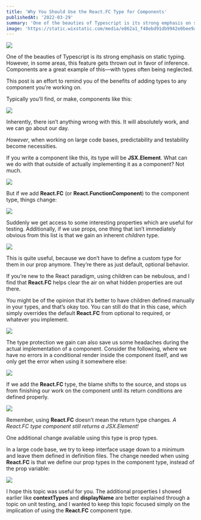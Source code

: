 ```yaml
---
title: 'Why You Should Use the React.FC Type for Components'
publishedAt: '2022-03-29'
summary: 'One of the beauties of Typescript is its strong emphasis on static typing. However, in some areas, this feature gets thrown out in favor of inference. Components are a great example of this—with types often being neglected.'
image: 'https://static.wixstatic.com/media/e862a1_f48ebd91db9942e0bee9aa26e271dd3a~mv2.png/v1/fill/w_740,h_483,al_c,q_85,usm_0.66_1.00_0.01,enc_auto/e862a1_f48ebd91db9942e0bee9aa26e271dd3a~mv2.png'
---
```


![](https://static.wixstatic.com/media/955c63_9c4c0b8584c1413db9792fc620ac5457~mv2.png/v1/fill/w_740,h_490,al_c,lg_1,q_90,enc_auto/955c63_9c4c0b8584c1413db9792fc620ac5457~mv2.png)

One of the beauties of Typescript is its strong emphasis on static typing. However, in some areas, this feature gets thrown out in favor of inference. Components are a great example of this—with types often being neglected.

This post is an effort to remind you of the benefits of adding types to any component you’re working on.

Typically you’ll find, or make, components like this:

![](https://static.wixstatic.com/media/955c63_022ced1584f0487cb65986daa067441f~mv2.png/v1/fill/w_295,h_82,al_c,q_85,enc_auto/955c63_022ced1584f0487cb65986daa067441f~mv2.png)

Inherently, there isn’t anything wrong with this. It will absolutely work, and we can go about our day.

_However_, when working on large code bases, predictability and testability become necessities.

If you write a component like this, its type will be **JSX.Element**. What can we do with that outside of actually implementing it as a component? Not much.

![](https://static.wixstatic.com/media/955c63_f58308ded42e4337ad5c4e48c3b8fcec~mv2.png/v1/fill/w_341,h_343,al_c,q_85,enc_auto/955c63_f58308ded42e4337ad5c4e48c3b8fcec~mv2.png)

But if we add **React.FC** (or **React.FunctionComponent**) to the component type, things change:

![](https://static.wixstatic.com/media/955c63_04cfd59b47994967a51a5e7416be0703~mv2.png/v1/fill/w_360,h_388,al_c,lg_1,q_85,enc_auto/955c63_04cfd59b47994967a51a5e7416be0703~mv2.png)

Suddenly we get access to some interesting properties which are useful for testing. Additionally, if we use props, one thing that isn’t immediately obvious from this list is that we gain an inherent _children_ type.

![](https://static.wixstatic.com/media/955c63_c5373ee5f8904272959de6f24c7f43d1~mv2.png/v1/fill/w_360,h_72,al_c,q_85,usm_0.66_1.00_0.01,enc_auto/955c63_c5373ee5f8904272959de6f24c7f43d1~mv2.png)

This is quite useful, because we don’t have to define a custom type for them in our prop anymore. They’re there as just default, optional behavior.

If you’re new to the React paradigm, using children can be nebulous, and I find that **React.FC** helps clear the air on what hidden properties are out there.

You might be of the opinion that it’s better to have children defined manually in your types, and that’s okay too. You can still do that in this case, which simply overrides the default **React.FC** from optional to required, or whatever you implement.

![](https://static.wixstatic.com/media/955c63_8df78a29b2e84e2e8e81d4da7808aa47~mv2.png/v1/fill/w_360,h_144,al_c,q_85,usm_0.66_1.00_0.01,enc_auto/955c63_8df78a29b2e84e2e8e81d4da7808aa47~mv2.png)

The type protection we gain can also save us some headaches during the actual implementation of a component. Consider the following, where we have no errors in a conditional render inside the component itself, and we only get the error when using it somewhere else:

![](https://static.wixstatic.com/media/955c63_247d1bd10d0c46ea8e246bdc777eb131~mv2.png/v1/fill/w_360,h_110,al_c,q_85,usm_0.66_1.00_0.01,enc_auto/955c63_247d1bd10d0c46ea8e246bdc777eb131~mv2.png)

If we add the **React.FC** type, the blame shifts to the source, and stops us from finishing our work on the component until its return conditions are defined properly.

![](https://static.wixstatic.com/media/955c63_8f301dcd4df54ace989540f433f97ab2~mv2.png/v1/fill/w_360,h_107,al_c,q_85,usm_0.66_1.00_0.01,enc_auto/955c63_8f301dcd4df54ace989540f433f97ab2~mv2.png)

Remember, using **React.FC** doesn’t mean the return type changes. _A React.FC type component still returns a JSX.Element!_

One additional change available using this type is prop types.

In a large code base, we try to keep interface usage down to a minimum and leave them defined in definition files. The change needed when using **React.FC** is that we define our prop types in the component type, instead of the prop variable:

![](https://static.wixstatic.com/media/955c63_7939083edcdc408ca5be0d1fe18e507c~mv2.png/v1/fill/w_360,h_153,al_c,lg_1,q_85,enc_auto/955c63_7939083edcdc408ca5be0d1fe18e507c~mv2.png)

I hope this topic was useful for you. The additional properties I showed earlier like **contextTypes** and **displayName** are better explained through a topic on unit testing, and I wanted to keep this topic focused simply on the implication of using the **React.FC** component type.
